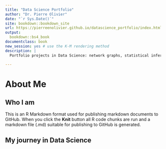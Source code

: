 ```yaml
--- 
title: "Data Science Portfolio"
author: "Dr. Pierre Olivier"
date: "`r Sys.Date()`"
site: bookdown::bookdown_site
url: https://pierreenolivier.github.io/datascience_portfolio/index.html
output: 
  bookdown::bs4_book
documentclass: book
new_session: yes # use the K-M rendering method
description: |
  Portfolio projects in Data Science: network graphs, statistical inference, time series, and machine learning 
    
---
```


# About Me {-}

## Who I am {-}

This is an R Markdown format used for publishing markdown documents to GitHub. When you click the **Knit** button all R code chunks are run and a markdown file (.md) suitable for publishing to GitHub is generated.

## My journey in Data Science {-}
